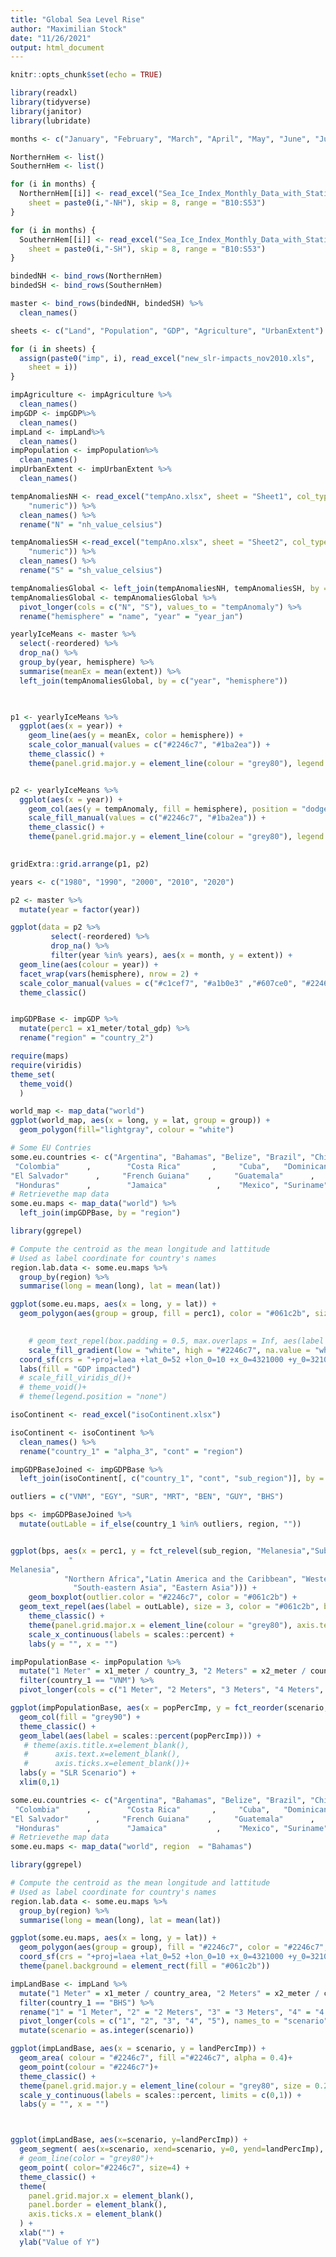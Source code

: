 ```yaml
---
title: "Global Sea Level Rise"
author: "Maximilian Stock"
date: "11/26/2021"
output: html_document
---
```


```r
knitr::opts_chunk$set(echo = TRUE)
```

```r
library(readxl)
library(tidyverse)
library(janitor)
library(lubridate)
```

```r
months <- c("January", "February", "March", "April", "May", "June", "July", "August", "September", "October", "November", "December")

NorthernHem <- list()
SouthernHem <- list()

for (i in months) {
  NorthernHem[[i]] <- read_excel("Sea_Ice_Index_Monthly_Data_with_Statistics_G02135_v3.0.xlsx",
    sheet = paste0(i,"-NH"), skip = 8, range = "B10:S53")
}

for (i in months) {
  SouthernHem[[i]] <- read_excel("Sea_Ice_Index_Monthly_Data_with_Statistics_G02135_v3.0.xlsx",
    sheet = paste0(i,"-SH"), skip = 8, range = "B10:S53")
}

bindedNH <- bind_rows(NorthernHem)
bindedSH <- bind_rows(SouthernHem)

master <- bind_rows(bindedNH, bindedSH) %>% 
  clean_names()

```

```r
sheets <- c("Land", "Population", "GDP", "Agriculture", "UrbanExtent")

for (i in sheets) {
  assign(paste0("imp", i), read_excel("new_slr-impacts_nov2010.xls", 
    sheet = i))
}

impAgriculture <- impAgriculture %>% 
  clean_names()
impGDP <- impGDP%>% 
  clean_names()
impLand <- impLand%>% 
  clean_names()
impPopulation <- impPopulation%>% 
  clean_names()
impUrbanExtent <- impUrbanExtent %>% 
  clean_names()

```

```r
tempAnomaliesNH <- read_excel("tempAno.xlsx", sheet = "Sheet1", col_types = c("numeric", 
    "numeric")) %>% 
  clean_names() %>% 
  rename("N" = "nh_value_celsius")

tempAnomaliesSH <-read_excel("tempAno.xlsx", sheet = "Sheet2", col_types = c("numeric", 
    "numeric")) %>% 
  clean_names() %>% 
  rename("S" = "sh_value_celsius")

tempAnomaliesGlobal <- left_join(tempAnomaliesNH, tempAnomaliesSH, by = "year_jan")
tempAnomaliesGlobal <- tempAnomaliesGlobal %>% 
  pivot_longer(cols = c("N", "S"), values_to = "tempAnomaly") %>% 
  rename("hemisphere" = "name", "year" = "year_jan")
```

```r

yearlyIceMeans <- master %>% 
  select(-reordered) %>% 
  drop_na() %>% 
  group_by(year, hemisphere) %>% 
  summarise(meanEx = mean(extent)) %>% 
  left_join(tempAnomaliesGlobal, by = c("year", "hemisphere")) 
  


p1 <- yearlyIceMeans %>% 
  ggplot(aes(x = year)) +
    geom_line(aes(y = meanEx, color = hemisphere)) +
    scale_color_manual(values = c("#2246c7", "#1ba2ea")) +
    theme_classic() +
    theme(panel.grid.major.y = element_line(colour = "grey80"), legend.position = "top")


p2 <- yearlyIceMeans %>% 
  ggplot(aes(x = year)) +
    geom_col(aes(y = tempAnomaly, fill = hemisphere), position = "dodge") +
    scale_fill_manual(values = c("#2246c7", "#1ba2ea")) +
    theme_classic() +
    theme(panel.grid.major.y = element_line(colour = "grey80"), legend.position = "none")
    

gridExtra::grid.arrange(p1, p2)

```

```r
years <- c("1980", "1990", "2000", "2010", "2020")

p2 <- master %>% 
  mutate(year = factor(year))

ggplot(data = p2 %>% 
         select(-reordered) %>% 
         drop_na() %>% 
         filter(year %in% years), aes(x = month, y = extent)) +
  geom_line(aes(colour = year)) +
  facet_wrap(vars(hemisphere), nrow = 2) +
  scale_color_manual(values = c("#c1cef7", "#a1b0e3" ,"#607ce0", "#2246c7",  "#061c2b")) +
  theme_classic() 



```
```r


impGDPBase <- impGDP %>% 
  mutate(perc1 = x1_meter/total_gdp) %>% 
  rename("region" = "country_2")
```

```r
require(maps)
require(viridis)
theme_set(
  theme_void()
  )
```

```r
world_map <- map_data("world")
ggplot(world_map, aes(x = long, y = lat, group = group)) +
  geom_polygon(fill="lightgray", colour = "white")
```

```r
# Some EU Contries
some.eu.countries <- c("Argentina", "Bahamas", "Belize", "Brazil", "Chile", 
 "Colombia"      ,        "Costa Rica"       ,     "Cuba",   "Dominican Republic"   , "Ecuador" ,             
"El Salvador"      ,     "French Guiana"    ,     "Guatemala"      ,       "Guyana", "Haiti", 
 "Honduras"      ,        "Jamaica"           ,    "Mexico", "Suriname"  ,           "Nicaragua"            ,"Peru",   "Panama", "Puerto Rico", "Uruguay"  ,             "Venezuela")
# Retrievethe map data
some.eu.maps <- map_data("world") %>% 
  left_join(impGDPBase, by = "region")

library(ggrepel)

# Compute the centroid as the mean longitude and lattitude
# Used as label coordinate for country's names
region.lab.data <- some.eu.maps %>%
  group_by(region) %>%
  summarise(long = mean(long), lat = mean(lat))

ggplot(some.eu.maps, aes(x = long, y = lat)) +
  geom_polygon(aes(group = group, fill = perc1), color = "#061c2b", size = 0.2) +

  
    # geom_text_repel(box.padding = 0.5, max.overlaps = Inf, aes(label = region), data = region.lab.data, color = "black", size = 2, hjust = 0.5) +
    scale_fill_gradient(low = "white", high = "#2246c7", na.value = "white")+
  coord_sf(crs = "+proj=laea +lat_0=52 +lon_0=10 +x_0=4321000 +y_0=3210000 +ellps=GRS80 +units=m +no_defs ") + 
  labs(fill = "GDP impacted") 
  # scale_fill_viridis_d()+
  # theme_void()+
  # theme(legend.position = "none")

```


```r
isoContinent <- read_excel("isoContinent.xlsx")

isoContinent <- isoContinent %>% 
  clean_names() %>% 
  rename("country_1" = "alpha_3", "cont" = "region")

impGDPBaseJoined <- impGDPBase %>% 
  left_join(isoContinent[, c("country_1", "cont", "sub_region")], by = "country_1")

outliers = c("VNM", "EGY", "SUR", "MRT", "BEN", "GUY", "BHS")

bps <- impGDPBaseJoined %>%
  mutate(outLable = if_else(country_1 %in% outliers, region, "")) 


ggplot(bps, aes(x = perc1, y = fct_relevel(sub_region, "Melanesia","Sub-Saharan Africa", "Southern Asia",
             "	
Melanesia", 
            "Northern Africa","Latin America and the Caribbean", "Western Asia",
              "South-eastern Asia", "Eastern Asia"))) +
    geom_boxplot(outlier.color = "#2246c7", color = "#061c2b") +
  geom_text_repel(aes(label = outLable), size = 3, color = "#061c2b", box.padding = 0.5, max.overlaps = Inf)+
    theme_classic() +
    theme(panel.grid.major.x = element_line(colour = "grey80"), axis.text.y = element_text( size = 6)) +
    scale_x_continuous(labels = scales::percent) +
    labs(y = "", x = "")


```


```r
impPopulationBase <- impPopulation %>% 
  mutate("1 Meter" = x1_meter / country_3, "2 Meters" = x2_meter / country_3, "3 Meters" = x3_meter / country_3, "4 Meters"= x4_meter / country_3, "5 Meters" = x5_meter / country_3) %>% 
  filter(country_1 == "VNM") %>% 
  pivot_longer(cols = c("1 Meter", "2 Meters", "3 Meters", "4 Meters", "5 Meters"), names_to = "scenario", values_to = "popPercImp")

ggplot(impPopulationBase, aes(x = popPercImp, y = fct_reorder(scenario, -popPercImp))) +
  geom_col(fill = "grey90") +
  theme_classic() +
  geom_label(aes(label = scales::percent(popPercImp))) +
   # theme(axis.title.x=element_blank(),
   #      axis.text.x=element_blank(),
   #      axis.ticks.x=element_blank())+
  labs(y = "SLR Scenario") +
  xlim(0,1)


```

```r
some.eu.countries <- c("Argentina", "Bahamas", "Belize", "Brazil", "Chile", 
 "Colombia"      ,        "Costa Rica"       ,     "Cuba",   "Dominican Republic"   , "Ecuador" ,             
"El Salvador"      ,     "French Guiana"    ,     "Guatemala"      ,       "Guyana", "Haiti", 
 "Honduras"      ,        "Jamaica"           ,    "Mexico", "Suriname"  ,           "Nicaragua"            ,"Peru",   "Panama", "Puerto Rico", "Uruguay"  ,             "Venezuela")
# Retrievethe map data
some.eu.maps <- map_data("world", region  = "Bahamas")

library(ggrepel)

# Compute the centroid as the mean longitude and lattitude
# Used as label coordinate for country's names
region.lab.data <- some.eu.maps %>%
  group_by(region) %>%
  summarise(long = mean(long), lat = mean(lat))

ggplot(some.eu.maps, aes(x = long, y = lat)) +
  geom_polygon(aes(group = group), fill = "#2246c7", color = "#2246c7", size = 0.2) +
  coord_sf(crs = "+proj=laea +lat_0=52 +lon_0=10 +x_0=4321000 +y_0=3210000 +ellps=GRS80 +units=m +no_defs ") +
  theme(panel.background = element_rect(fill = "#061c2b"))
```


```r
impLandBase <- impLand %>% 
  mutate("1 Meter" = x1_meter / country_area, "2 Meters" = x2_meter / country_area, "3 Meters" = x3_meter / country_area, "4 Meters"= x4_meter / country_area, "5 Meters" = x5_meter / country_area) %>% 
  filter(country_1 == "BHS") %>%
  rename("1" = "1 Meter", "2" = "2 Meters", "3" = "3 Meters", "4" = "4 Meters", "5" = "5 Meters") %>% 
  pivot_longer(cols = c("1", "2", "3", "4", "5"), names_to = "scenario", values_to = "landPercImp") %>% 
  mutate(scenario = as.integer(scenario))

ggplot(impLandBase, aes(x = scenario, y = landPercImp)) +
  geom_area( colour = "#2246c7", fill ="#2246c7", alpha = 0.4)+
  geom_point(colour = "#2246c7")+
  theme_classic() +
  theme(panel.grid.major.y = element_line(colour = "grey80", size = 0.2)) +
  scale_y_continuous(labels = scales::percent, limits = c(0,1)) +
  labs(y = "", x = "")



ggplot(impLandBase, aes(x=scenario, y=landPercImp)) +
  geom_segment( aes(x=scenario, xend=scenario, y=0, yend=landPercImp), color="grey80") +
  # geom_line(color = "grey80")+
  geom_point( color="#2246c7", size=4) +
  theme_classic() +
  theme(
    panel.grid.major.x = element_blank(),
    panel.border = element_blank(),
    axis.ticks.x = element_blank()
  ) +
  xlab("") +
  ylab("Value of Y")

```

